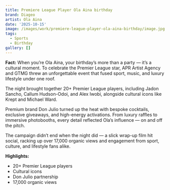 ```yaml
---
title: Premiere League Player Ola Aina birthday
brand: Diageo
artist: Ola Aina
date: '2025-10-15'
image: /images/work/premiere-league-player-ola-aina-birthday/image.jpg
tags:
  - Sports
  - Birthday
gallery: []
---
```

**Fact:** When you’re Ola Aina, your birthday’s more than a party — it’s a cultural moment. To celebrate the Premier League star, APR Artist Agency and GTMG threw an unforgettable event that fused sport, music, and luxury lifestyle under one roof.

The night brought together 20+ Premier League players, including Jadon Sancho, Callum Hudson-Odoi, and Alex Iwobi, alongside cultural icons like Krept and Michael Ward.

Premium brand Don Julio turned up the heat with bespoke cocktails, exclusive giveaways, and high-energy activations. From luxury raffles to immersive photobooths, every detail reflected Ola’s influence — on and off the pitch.

The campaign didn’t end when the night did — a slick wrap-up film hit social, racking up over 17,000 organic views and engagement from sport, culture, and lifestyle fans alike.

**Highlights:**

* 20+ Premier League players
* Cultural icons
* Don Julio partnership
* 17,000 organic views
